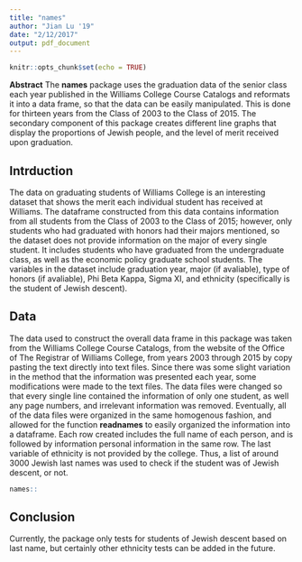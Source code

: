 ```yaml
---
title: "names"
author: "Jian Lu '19"
date: "2/12/2017"
output: pdf_document
---
```


```r
knitr::opts_chunk$set(echo = TRUE)
```

**Abstract** The **names** package uses the graduation data of the senior class each year published in the Williams College Course Catalogs and reformats it into a data frame, so that the data can be easily manipulated. This is done for thirteen years from the Class of 2003 to the Class of 2015. The secondary component of this package creates different line graphs that display the proportions of Jewish people, and the level of merit received upon graduation.


## Intrduction

The data on graduating students of Williams College is an interesting dataset that shows the merit each individual student has received at Williams. The dataframe constructed from this data contains information from all students from the Class of 2003 to the Class of 2015; however, only students who had graduated with honors had their majors mentioned, so the dataset does not provide information on the major of every single student. It includes students who have graduated from the undergraduate class, as well as the economic policy graduate school students. The variables in the dataset include graduation year, major (if avaliable), type of honors (if avaliable), Phi Beta Kappa, Sigma XI, and ethnicity (specifically is the student of Jewish descent). 

## Data
The data used to construct the overall data frame in this package was taken from the Williams College Course Catalogs, from the website of the Office of The Registrar of Williams College, from years 2003 through 2015 by copy pasting the text directly into text files. Since there was some slight variation in the method that the information was presented each year, some modifications were made to the text files. The data files were changed so that every single line contained the information of only one student, as well any page numbers, and irrelevant information was removed. Eventually, all of the data files were organized in the same homogenous fashion, and allowed for the function **readnames** to easily organized the information into a dataframe. Each row created includes the full name of each person, and is followed by information personal information in the same row. The last variable of ethnicity is not provided by the college. Thus, a list of around 3000 Jewish last names was used to check if the student was of Jewish descent, or not.

```r
names::
```

## Conclusion
Currently, the package only tests for students of Jewish descent based on last name, but certainly other ethnicity tests can be added in the future. 
